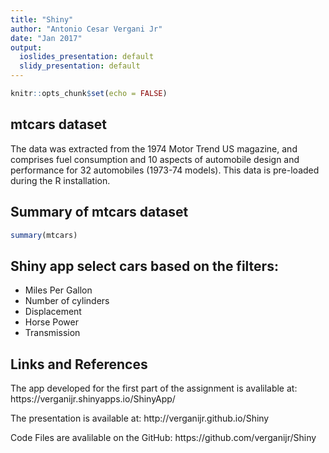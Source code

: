 ---
title: "Shiny"
author: "Antonio Cesar Vergani Jr"
date: "Jan 2017"
output:
  ioslides_presentation: default
  slidy_presentation: default
---

```{r setup, include=FALSE}
knitr::opts_chunk$set(echo = FALSE)
```

## mtcars dataset

The data was extracted from the 1974 Motor Trend US magazine, and comprises fuel consumption and 10 aspects of automobile design and performance for 32 automobiles (1973-74 models). This data is pre-loaded during the R installation.

## Summary of mtcars dataset

```{r mtcars, echo = TRUE}
summary(mtcars)
```

## Shiny app select cars based on the filters:

- Miles Per Gallon
- Number of cylinders
- Displacement
- Horse Power
- Transmission


## Links and References

The app developed for the first part of the assignment is avalilable at: https://verganijr.shinyapps.io/ShinyApp/

The presentation is available at: http://verganijr.github.io/Shiny

Code Files are avalilable on the GitHub: https://github.com/verganijr/Shiny

